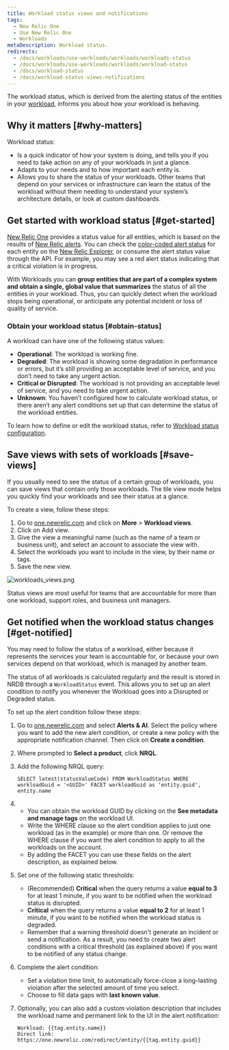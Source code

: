 ```yaml
---
title: Workload status views and notifications
tags:
  - New Relic One
  - Use New Relic One
  - Workloads
metaDescription: Workload status.
redirects:
  - /docs/workloads/use-workloads/workloads/workloads-status
  - /docs/workloads/use-workloads/workloads/workload-status
  - /docs/workload-status
  - /docs/workload-status-views-notifications
---
```



The workload status, which is derived from the alerting status of the entities in your [workload](/docs/new-relic-one/use-new-relic-one/core-concepts/new-relic-one-workloads-isolate-resolve-incidents-faster), informs you about how your workload is behaving.

## Why it matters [#why-matters]

Workload status:

* Is a quick indicator of how your system is doing, and tells you if you need to take action on any of your workloads in just a glance.
* Adapts to your needs and to how important each entity is.
* Allows you to share the status of your workloads. Other teams that depend on your services or infrastructure can learn the status of the workload without them needing to understand your system’s architecture details, or look at custom dashboards.

## Get started with workload status [#get-started]

[New Relic One](/docs/new-relic-one/use-new-relic-one/get-started/introduction-new-relic-one) provides a status value for all entities, which is based on the results of [New Relic alerts](/docs/alerts). You can check the [color-coded alert status](/docs/alerts/new-relic-alerts/configuring-alert-policies/identify-entities-without-alert-policies#colors) for each entity on the [New Relic Explorer](/docs/new-relic-one/use-new-relic-one/ui-data/new-relic-one-entity-explorer-view-performance-across-apps-services-hosts), or consume the alert status value through the API. For example, you may see a red alert status indicating that a critical violation is in progress.

With Workloads you can **group entities that are part of a complex system and obtain a single, global value that summarizes** the status of all the entities in your workload. Thus, you can quickly detect when the workload stops being operational, or anticipate any potential incident or loss of quality of service.

### Obtain your workload status [#obtain-status]

A workload can have one of the following status values:

* **Operational**: The workload is working fine.
* **Degraded**: The workload is showing some degradation in performance or errors, but it’s still providing an acceptable level of service, and you don’t need to take any urgent action.
* **Critical or Disrupted**: The workload is not providing an acceptable level of service, and you need to take urgent action.
* **Unknown**: You haven’t configured how to calculate workload status, or there aren’t any alert conditions set up that can determine the status of the workload entities.

To learn how to define or edit the workload status, refer to [Workload status configuration](/docs/workload-status-configuration).

## Save views with sets of workloads [#save-views]

If you usually need to see the status of a certain group of workloads, you can save views that contain only those workloads. The tile view mode helps you quickly find your workloads and see their status at a glance.

To create a view, follow these steps:

1. Go to [one.newrelic.com](https://one.newrelic.com/ "Link opens in a new window.") and click on **More** > **Workload views**.
2. Click on Add view.
3. Give the view a meaningful name (such as the name of a team or business unit), and select an account to associate the view with.
4. Select the workloads you want to include in the view, by their name or tags.
5. Save the new view.

<img
  title="workloads_views.png"
  alt="workloads_views.png"
  src={workloadsViews}
/>

Status views are most useful for teams that are accountable for more than one workload, support roles, and business unit managers.

## Get notified when the workload status changes [#get-notified]

You may need to follow the status of a workload, either because it represents the services your team is accountable for, or because your own services depend on that workload, which is managed by another team.

The status of all workloads is calculated regularly and the result is stored in NRDB through a `WorkloadStatus` event. This allows you to set up an alert condition to notify you whenever the Workload goes into a Disrupted or Degraded status.

To set up the alert condition follow these steps:

1. Go to [one.newrelic.com](https://one.newrelic.com) and select **Alerts & AI**. Select the policy where you want to add the new alert condition, or create a new policy with the appropriate notification channel. Then click on **Create a condition**.
2. Where prompted to **Select a product**, click **NRQL**.
3. Add the following NRQL query:

   ```
   SELECT latest(statusValueCode) FROM WorkloadStatus WHERE workloadGuid = '<GUID>' FACET workloadGuid as 'entity.guid', entity.name
   ```
4. * You can obtain the workload GUID by clicking on the **See metadata and manage tags** on the workload UI.
   * Write the WHERE clause so the alert condition applies to just one workload (as in the example) or more than one. Or remove the WHERE clause if you want the alert condition to apply to all the workloads on the account.
   * By adding the FACET you can use these fields on the alert description, as explained below.
5. Set one of the following static thresholds:
   * (Recommended) **Critical** when the query returns a value **equal to 3** for at least 1 minute, if you want to be notified when the workload status is disrupted.
   * **Critical** when the query returns a value **equal to 2** for at least 1 minute, if you want to be notified when the workload status is degraded.
   * Remember that a warning threshold doesn't generate an incident or send a notification. As a result, you need to create two alert conditions with a critical threshold (as explained above) if you want to be notified of any status change.
6. Complete the alert condition:
   * Set a violation time limit, to automatically force-close a long-lasting violation after the selected amount of time you select.
   * Choose to fill data gaps with **last known value**.
7. Optionally, you can also add a custom violation description that includes the workload name and permanent link to the UI in the alert notification:

   ```
   Workload: {{tag.entity.name}}
   Direct link: https://one.newrelic.com/redirect/entity/{{tag.entity.guid}}
   ```
